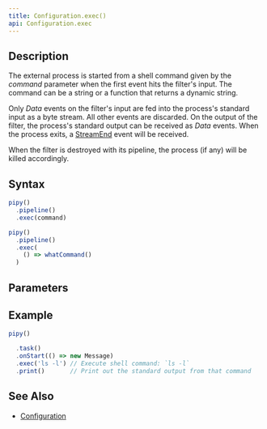 ```yaml
---
title: Configuration.exec()
api: Configuration.exec
---
```


## Description

<Summary/>

<FilterDiagram
  name="exec"
  input="Data"
  output="Data"
/>

The external process is started from a shell command given by the _command_ parameter when the first event hits the filter's input. The command can be a string or a function that returns a dynamic string.

Only _Data_ events on the filter's input are fed into the process's standard input as a byte stream. All other events are discarded. On the output of the filter, the process's standard output can be received as _Data_ events. When the process exits, a [StreamEnd](/reference/api/StreamEnd) event will be received.

When the filter is destroyed with its pipeline, the process (if any) will be killed accordingly.

## Syntax

``` js
pipy()
  .pipeline()
  .exec(command)

pipy()
  .pipeline()
  .exec(
    () => whatCommand()
  )
```

## Parameters

<Parameters/>

## Example

``` js
pipy()

  .task()
  .onStart(() => new Message)
  .exec('ls -l') // Execute shell command: `ls -l`
  .print()       // Print out the standard output from that command
```

## See Also

* [Configuration](/reference/api/Configuration)
